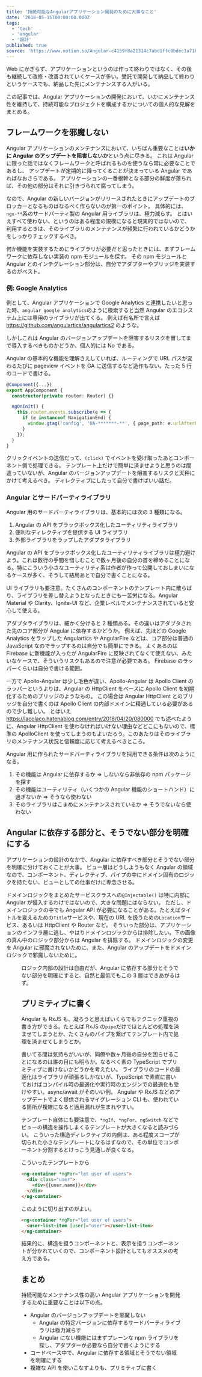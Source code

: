 ```yaml
---
title: '持続可能なAngularアプリケーション開発のために大事なこと'
date: '2018-05-15T00:00:00.000Z'
tags:
  - 'tech'
  - 'angular'
  - '設計'
published: true
source: 'https://www.notion.so/Angular-c4159f8a21314c7abd1ffc0bdec1a71b'
---
```



Web にかぎらず、アプリケーションというのは作って終わりではなく、その後も継続して改修・改善されていくケースが多い。受託で開発して納品して終わりというケースでも、納品した先にメンテナンスする人がいる。

この記事では、Angular アプリケーションの開発において、いかにメンテナンス性を維持して、持続可能なプロジェクトを構成するかについての個人的な見解をまとめる。

## フレームワークを邪魔しない

Angular アプリケーションのメンテナンスにおいて、いちばん重要なことは**いかに Angular のアップデートを阻害しないか**という点に尽きる。 これは Angular に限った話ではなくフレームワークと呼ばれるものを使うなら常に必要なことであるし、 アップデートが定期的に降ってくることが決まっている Angular であればなおさらである。 アプリケーションの一番根幹となる部分の鮮度が落ちれば、その他の部分はそれに引きづられて腐ってしまう。

なので、Angular の新しいバージョンがリリースされたときにアップデートのブロッカーとなるものはなるべく作らないのが第一のポイント。 具体的には、`ngx-**`系のサードパーティ製の Angular 用ライブラリは、極力減らす。 とはいえすべて使わない、というのはある程度の規模になると現実的ではないので、 利用するときは、そのライブラリのメンテナンスが頻繁に行われているかどうかをしっかりチェックするべき。

何か機能を実装するためにライブラリが必要だと思ったときには、まずフレームワークに依存しない実装の npm モジュールを探す。 その npm モジュールと Angular とのインテグレーション部分は、自分でアダプターやブリッジを実装するのがベスト。

### 例: Google Analytics

例として、Angular アプリケーションで Google Analytics と連携したいと思った時、`angular google analytics`のように検索すると当然 Angular のエコシステム上には専用のライブラリが出てくる。 例えば有名所で言えば https://github.com/angulartics/angulartics2 のような。

しかしこれは Angular のバージョンアップデートを阻害するリスクを冒してまで導入するべきものかどうか、個人的には No である。

Angular の基本的な機能を理解さえしていれば、ルーティングで URL パスが変わるたびに pageview イベントを GA に送信するなど造作もない。たった 5 行のコードで書ける。

```typescript
@Component({...})
export AppComponent {
  constructor(private router: Router) {}

  ngOnInit() {
    this.router.events.subscribe(e => {
      if (e instanceof NavigationEnd) {
        window.gtag('config', 'UA-*******-**', { page_path: e.urlAfterRedirects })
      }
    });
  }
}
```

クリックイベントの送信だって、`(click)` でイベントを受け取ったあとコンポーネント側で処理できる。 テンプレート上だけで簡単に済ませようと思うのは間違っていないが、Angular のバージョンアップデートを阻害するリスクと天秤にかけて考えるべき。 ディレクティブにしたって自分で書けばいい話だ。

### Angular とサードパーティライブラリ

Angular 用のサードパーティライブラリは、基本的には次の 3 種類になる。

1. Angular の API をブラックボックス化したユーティリティライブラリ
1. 便利なディレクティブを提供する UI ライブラリ
1. 外部ライブラリをラップしたアダプタライブラリ

Angular の API をブラックボックス化したユーティリティライブラリは極力避けよう。これは数行の手間を惜しむことで数ヶ月後の自分の首を締めることになる。特にこういう小さなユーティリティ系は作者が作って公開しておしまいになるケースが多く、そうして結局あとで自分で書くことになる。

UI ライブラリも要注意。たくさんのコンポーネントのテンプレート内に散らばり、ライブラリを差し替えようとなったときにも一苦労になる。Angular Material や Clarity、Ignite-UI など、企業レベルでメンテナンスされていると安心して使える。

アダプタライブラリは、細かく分けると 2 種類ある。その違いはアダプタされた先のコア部分が Angular に依存するかどうか。 例えば、先ほどの Google Analytics をラップした Angulartics や AngularFire などは、コア部分は普通の JavaScript なのでラップするのは自分でも簡単にできる。 よくあるのは Firebase に新機能が入ったが AngularFire に反映されてなくて使えない、みたいなケースで、そういうリスクもあるので注意が必要である。 Firebase のラッパーくらいは自分で書ける範囲。

一方で Apollo-Angular は少し毛色が違い、Apollo-Angular は Apollo Client のラッパーというよりは、Angular の HttpClient をベースに Apollo Client を初期化するためのブリッジのようなもの。 この場合は Angular HttpClient とのブリッジを自分で書くのは Apollo Client の内部ドメインに精通している必要があるので少し難しい。 とはいえ https://lacolaco.hatenablog.com/entry/2018/04/20/080000 でも述べたように、Angular HttpClient を使わなければいけない理由などどこにもないので、標準の ApolloClient を使ってしまうのもよいだろう。このあたりはそのライブラリのメンテナンス状況と信頼度に応じて考えるべきところ。

Angular 用に作られたサードパーティライブラリを採用できる条件は次のようになる。

1. その機能は Angular に依存するか =&gt; しないなら非依存の npm パッケージを探す
1. その機能はユーティリティ（いくつかの Angular 機能のショートハンド）に過ぎないか =&gt; そうなら使わない
1. そのライブラリはこまめにメンテナンスされているか =&gt; そうでないなら使わない

## Angular に依存する部分と、そうでない部分を明確にする

アプリケーションの設計のなかで、Angular に依存すべき部分とそうでない部分を明確に分けておくことが大事。 ビュー層はどうしようもなく Angular の領域なので、コンポーネント、ディレクティブ、パイプの中にドメイン固有のロジックを持たない、ビューとしての仕事だけに専念させる。

ドメインロジックをまとめたサービスクラスへの`@Injectable()` は特に内部に Angular が侵入するわけではないので、大きな問題にはならない。 ただし、ドメインロジックの中でも Angular API が必要になることがある。たとえばタイトルを変えるための`Title`サービスや、現在の URL を扱うための`Location`サービス、あるいは HttpClient や Router など。 そういった部分は、アプリケーションのインフラ層に逃し、やはりドメインロジックからは排除したい。下の画像の真ん中のロジック部分からは Angular を排除する。 ドメインロジックの変更を Angular に邪魔されないために、また、Angular のアップデートをドメインロジックで邪魔しないために。

<Figure src="https://cdn-ak.f.st-hatena.com/images/fotolife/l/lacolaco/20180515/20180515113943.png" caption="" />

ロジック内部の設計は自由だが、Angular に依存する部分とそうでない部分を明確にすると、自然と最低でもこの 3 層はできあがるはず。

## プリミティブに書く

Angular も RxJS も、凝ろうと思えばいくらでもテクニック重視の書き方ができる。たとえば RxJS の`pipe`だけでほとんどの処理を済ませてしまうとか、たくさんのパイプを繋げてテンプレート内で処理を済ませてしまうとか。

書いてる間は気持ちがいいが、同僚や数ヶ月後の自分を困らせることになるのは誰の目にも明らか。なるべく素の TypeScript でプリミティブに書けないかどうかを考えたい。 ライブラリのコードの最適化はライブラリが頑張るしかないが、TypeScript で素直に書いておけばコンパイル時の最適化や実行時のエンジンでの最適化も受けやすい。async/await がそのいい例。 Angular や RxJS などのアップデートでよく提供されるマイグレーション CLI も、使われている箇所が複雑になると適用漏れが生まれやすい。

テンプレート自体にも要注意で、`*ngIf`、`*ngFor`、`ngSwitch` などでビューの構造を操作しまくるテンプレートが大きくなると読みづらい。 こういった構造ディレクティブの内側は、ある程度スコープが切られた小さなテンプレートになるはずなので、その単位でコンポーネント分割するとけっこう見通しが良くなる。

こういったテンプレートから

```html
<ng-container *ngFor="let user of users">
  <div class="user">
    <div>{{user.name}}</div>
  </div>
</ng-container>
```

このように切り出すのがよい。

```html
<ng-container *ngFor="let user of users">
  <user-list-item [user]="user"></user-list-item>
</ng-container>
```

結果的に、構造を担うコンポーネントと、表示を担うコンポーネントが分かれていくので、コンポーネント設計としてもオススメの考え方である。

## まとめ

持続可能なメンテナンス性の高い Angular アプリケーションを開発するために重要なことは以下の点。

- Angular のバージョンアップデートを邪魔しない
  - Angular の特定バージョンに依存するサードパーティライブラリは極力減らす
  - Angular にない機能にはまずプレーンな npm ライブラリを探し、アダプターが必要なら自分で書くようにする
- コードベース中で、Angular に依存する領域とそうでない領域を明確にする
- 複雑な API を使いこなすよりも、プリミティブに書く
